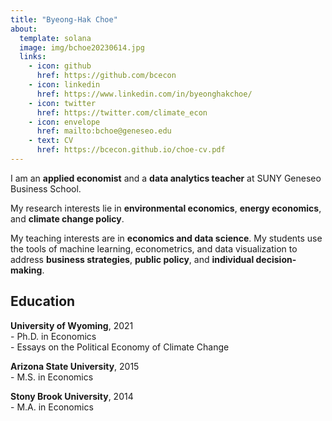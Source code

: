 ```yaml
---
title: "Byeong-Hak Choe" 
about:
  template: solana
  image: img/bchoe20230614.jpg
  links:
    - icon: github
      href: https://github.com/bcecon
    - icon: linkedin
      href: https://www.linkedin.com/in/byeonghakchoe/
    - icon: twitter
      href: https://twitter.com/climate_econ
    - icon: envelope
      href: mailto:bchoe@geneseo.edu
    - text: CV
      href: https://bcecon.github.io/choe-cv.pdf
---
```



I am an **applied economist** and a **data analytics teacher** at SUNY Geneseo Business School.

My research interests lie in **environmental economics**, **energy economics**, and **climate change policy**.

My teaching interests are in **economics and data science**. My students use the tools of machine learning, econometrics, and data visualization to address **business strategies**, **public policy**, and **individual decision-making**. 



## Education

**University of Wyoming**, 2021<br>
- Ph.D. in Economics<br>
- Essays on the Political Economy of Climate Change

**Arizona State University**, 2015<br>
- M.S. in Economics

**Stony Brook University**, 2014<br>
- M.A. in Economics

